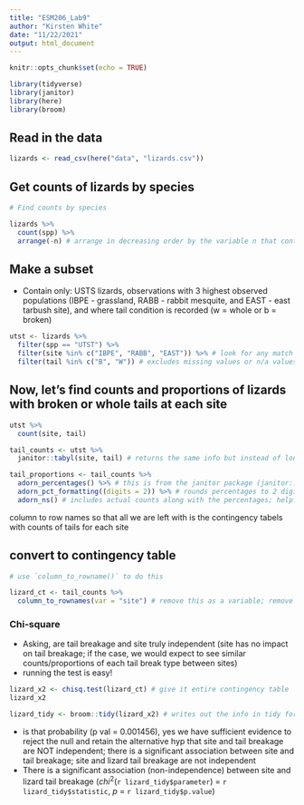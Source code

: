 ```yaml
---
title: "ESM206_Lab9"
author: "Kirsten White"
date: "11/22/2021"
output: html_document
---
```


```r
knitr::opts_chunk$set(echo = TRUE)

library(tidyverse)
library(janitor)
library(here)
library(broom) 

```

## Read in the data
```r
lizards <- read_csv(here("data", "lizards.csv"))
```
## Get counts of lizards by species
```r
# Find counts by species 

lizards %>%
  count(spp) %>%
  arrange(-n) # arrange in decreasing order by the variable n that contains the counts; shows counts of each lizard species and how many times they appear in the data sets; we see that UTST is the most common (will continue on with this)
```
## Make a subset 
- Contain only: USTS lizards, observations with 3 highest observed populations (IBPE - grassland, RABB - rabbit mesquite, and EAST - east tarbush site), and where tail condition is recorded (w = whole or b = broken)

```r
utst <- lizards %>%
  filter(spp == "UTST") %>%
  filter(site %in% c("IBPE", "RABB", "EAST")) %>% # look for any match within this vector; check with unique(utst$site) in console
  filter(tail %in% c("B", "W")) # excludes missing values or n/a values
```

## Now, let's find counts and proportions of lizards with broken or whole tails at each site 
```r
utst %>%
  count(site, tail)
```

```r
tail_counts <- utst %>%
  janitor::tabyl(site, tail) # returns the same info but instead of long format, it is in a contingency table with counts at each intersection (good for chi squared) 

tail_proportions <- tail_counts %>%
  adorn_percentages() %>% # this is from the janitor package (janitor::adorn_percentages()); shows percentage of lizards at each site 
  adorn_pct_formatting((digits = 2)) %>% # rounds percentages to 2 digits
  adorn_ns() # includes actual counts along with the percentages; helpful to include when reporting contingency table info 
```
column to row names so that all we are left with is the contingency tabels with counts of tails for each site

## convert to contingency table 
```r
# use `column_to_rowname()` to do this

lizard_ct <- tail_counts %>%
  column_to_rownames(var = "site") # remove this as a variable; remove the column and have site names listed as row name info (not as their own variable anymore)
```


### Chi-square
- Asking, are tail breakage and site truly independent (site has no impact on tail breakage; if the case, we would expect to see similar counts/proportions of each tail break type between sites)
- running the test is easy!
```r
lizard_x2 <- chisq.test(lizard_ct) # give it entire contingency table 
lizard_x2

lizard_tidy <- broom::tidy(lizard_x2) # writes out the info in tidy format and allows us to refer to the values in in-line referencing
```
- is that probability (p val = 0.001456), yes we have sufficient evidence to reject the null and retain the alternative hyp that site and tail breakage are NOT independent; there is a significant association between site and tail breakage; site and lizard tail breakage are not independent
- There is a significant association (non-independence) between site and lizard tail breakage ($chi$^2^(`r lizard_tidy$parameter`) = `r lizard_tidy$statistic`, *p* = `r lizard_tidy$p.value`)
